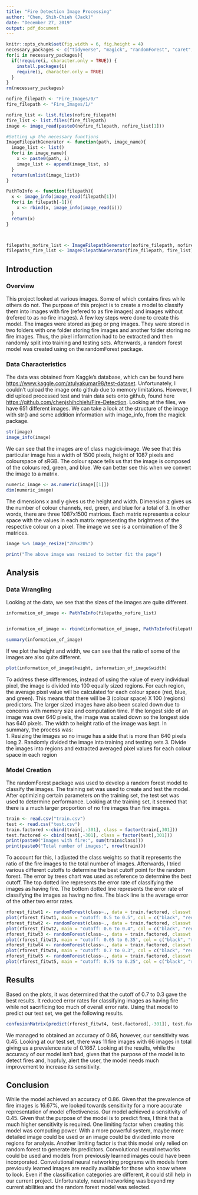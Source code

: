```yaml
---
title: "Fire Detection Image Processing"
author: "Chen, Shih-Chieh (Jack)"
date: "December 27, 2019"
output: pdf_document
---
```


```r
knitr::opts_chunk$set(fig.width = 6, fig.height = 4) 
necessary_packages <- c("tidyverse", "magick", "randomForest", "caret", "e1071", "rpart", "arm", "Rborist")
for(i in necessary_packages){
  if(!require(i, character.only = TRUE)) {
    install.packages(i)
    require(i, character.only = TRUE)
  }
}
rm(necessary_packages)
```
```r
nofire_filepath <- "Fire_Images/0/"
fire_filepath <- "Fire_Images/1/"

nofire_list <- list.files(nofire_filepath)
fire_list <- list.files(fire_filepath)
image <- image_read(paste0(nofire_filepath, nofire_list[1]))

#Setting up the necessary functions
ImageFilepathGenerator <- function(path, image_name){
  image_list <- list()
  for(i in image_name){
    x <- paste0(path, i)
    image_list <- append(image_list, x)
  }
  return(unlist(image_list))
}

PathToInfo <- function(filepath){
  x <- image_info(image_read(filepath[1]))
  for(i in filepath[-1]){
    x <- rbind(x, image_info(image_read(i)))
  }
  return(x)
}



filepaths_nofire_list <- ImageFilepathGenerator(nofire_filepath, nofire_list)
filepaths_fire_list <- ImageFilepathGenerator(fire_filepath, fire_list)
```

## Introduction
### Overview
This project looked at various images. Some of which contains fires while others do not. The purpose of this project is to create a model to classify them into images with fire (refered to as fire images) and images without (refered to as no fire images). A few key steps were done to create this model. The images were stored as jpeg or png images. They were stored in two folders with one folder storing fire images and another folder storing no fire images. Thus, the pixel information had to be extracted and then randomly split into training and testing sets. Afterwards, a random forest model was created using on the randomForest package. 

### Data Characteristics
The data was obtained from Kaggle's database, which can be found here <https://www.kaggle.com/atulyakumar98/test-dataset>. Unfortunately, I couldn't upload the image onto github due to memory limitations. However, I did upload processed test and train data sets onto github, found here <https://github.com/chenjshihchieh/Fire-Detection>. Looking at the files, we have 651 different images. We can take a look at the structure of the image with str() and some addition information with image_info, from the magick package.
```r
str(image)
image_info(image)
```
We can see that the images are of class magick-image. We see that this particular image has a width of 1500 pixels, height of 1087 pixels and colourspace of sRGB. The colour space tells us that the image is composed of the colours red, green, and blue. We can better see this when we convert the image to a matrix.
```r
numeric_image <- as.numeric(image[[1]])
dim(numeric_image)
```
The dimensions x and y gives us the height and width. Dimension z gives us the number of colour channels, red, green, and blue for a total of 3. In other words, there are three 1087x1500 matrices. Each matrix represents a colour space with the values in each matrix representing the brightness of the respective colour on a pixel. The image we see is a combination of the 3 matrices.
```r
image %>% image_resize("20%x20%")

print("The above image was resized to better fit the page")
```


## Analysis

### Data Wrangling
Looking at the data, we see that the sizes of the images are quite different.
```r

information_of_image <- PathToInfo(filepaths_nofire_list)


information_of_image <- rbind(information_of_image, PathToInfo(filepaths_fire_list))

summary(information_of_image)
```

If we plot the height and width, we can see that the ratio of some of the images are also quite different.
```r
plot(information_of_image$height, information_of_image$width)
```
To address these differences, instead of using the value of every individual pixel, the image is divided into 100 equally sized regions. For each region, the average pixel value will be calculated for each colour space (red, blue, and green). This means that there will be 3 (colour space) X 100 (regions) predictors. The larger sized images have also been scaled down due to concerns with memory size and computation time. If the longest side of an image was over 640 pixels, the image was scaled down so the longest side has 640 pixels. The width to height ratio of the image was kept. In summary, the process was:  
  1. Resizing the images so no image has a side that is more than 640 pixels long
  2. Randomly divided the image into training and testing sets
  3. Divide the images into regions and extracted averaged pixel values for each colour space in each region

### Model Creation
The randomForest package was used to develop a random forest model to classify the images. The training set was used to create and test the model. After optimizing certain parameters on the training set, the test set was used to determine performance. Looking at the training set, it seemed that there is a much larger proportion of no fire images than fire images.
```r
train <- read.csv("train.csv")
test <- read.csv("test.csv")
train.factored <-cbind(train[,-301], class = factor(train[,301]))
test.factored <- cbind(test[,-301], class = factor(test[,301]))
print(paste0("Images with fire:", sum(train$class)))
print(paste0("Total number of images:", nrow(train)))
```

To account for this, I adjusted the class weights so that it represents the ratio of the fire images to the total number of images. Afterwards, I tried various different cutoffs to determine the best cutoff point for the random forest. The error by trees chart was used as reference to determine the best cutoff. The top dotted line represents the error rate of classifying the images as having fire. The bottom dotted line represents the error rate of classifying the images as having no fire. The black line is the average error of the other two error rates.  
```r

rforest_fitwt1 <- randomForest(class~., data = train.factored, classwt = c(1, 99/585))
plot(rforest_fitwt1, main = "cutoff: 0.5 to 0.5", col = c("black", "red", "blue"))
rforest_fitwt2 <- randomForest(class~., data = train.factored, classwt = c(1, 99/585), cutoff = c(0.6, 0.4))
plot(rforest_fitwt2, main = "cutoff: 0.6 to 0.4", col = c("black", "red", "blue"))
rforest_fitwt3 <- randomForest(class~., data = train.factored, classwt = c(1, 99/585), cutoff = c(0.65, 0.35))
plot(rforest_fitwt3, main = "cutoff: 0.65 to 0.35", col = c("black", "red", "blue"))
rforest_fitwt4 <- randomForest(class~., data = train.factored, classwt = c(1, 99/585), cutoff = c(0.7, 0.3))
plot(rforest_fitwt4, main = "cutoff: 0.7 to 0.3", col = c("black", "red", "blue"))
rforest_fitwt5 <- randomForest(class~., data = train.factored, classwt = c(1, 99/585), cutoff = c(0.75, 0.25))
plot(rforest_fitwt5, main = "cutoff: 0.75 to 0.25", col = c("black", "red", "blue"))
```

## Results
Based on the plots, it was determined that the cutoff of 0.7 to 0.3 gave the best results. It reduced error rates for classifying images as having fire while not sacrificing too much of overall error rate. Using that model to predict our test set, we get the following results.

```r
confusionMatrix(predict(rforest_fitwt4, test.factored[,-301]), test.factored$class, positive = '1')
```
We managed to obtained an accuracy of 0.86, however, our sensitivity was 0.45. Looking at our test set, there was 11 fire images with 66 images in total giving us a prevalence rate of 0.1667. Looking at the results, while the accuracy of our model isn't bad, given that the purpose of the model is to detect fires and, hopfuly, alert the user, the model needs much improvement to increase its sensitivity. 

## Conclusion
While the model achieved an accuracy of 0.86. Given that the prevalence of fire images is 16.67%, we looked towards sensitivity for a more accurate representation of model effectiveness. Our model achieved a sensitivity of 0.45. Given that the purpose of the model is to predict fires, I think that a much higher sensitivity is required. One limiting factor when creating this model was computing power. With a more powerful system, maybe more detailed image could be used or an image could be divided into more regions for analysis. Another limiting factor is that this model only relied on random forest to generate its predictors. Convolutional neural networks could be used and models from previously learned images could have been incorporated. Convolutional neural networking programs with models from previously learned images are readily available for those who know where to look. Even if the classification categories are different, it could still help in our current project. Unfortunately, neural networking was beyond my current abilities and the random forest model was selected.